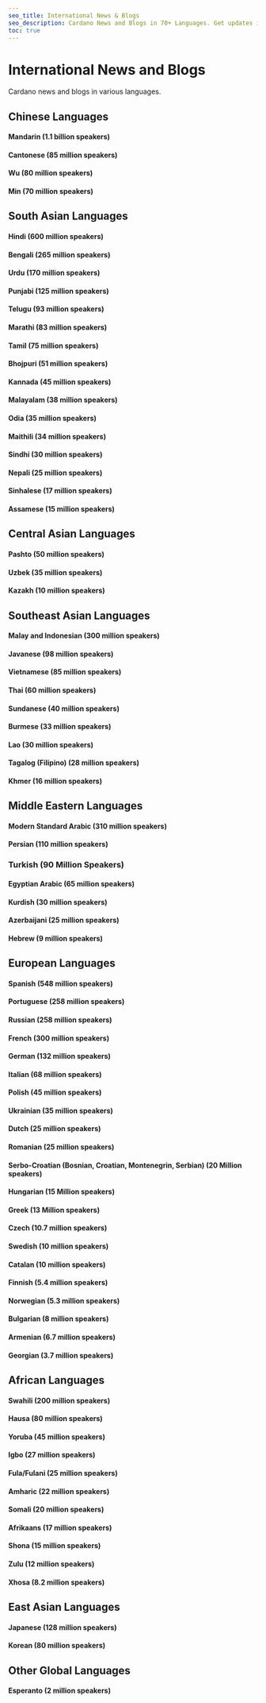 ```yaml
---
seo_title: International News & Blogs
seo_description: Cardano News and Blogs in 70+ Languages. Get updates in your language. Access content in Chinese, Spanish, Hindi, Tamil, Arabic, Japanese & more.
toc: true
---
```



# International News and Blogs

Cardano news and blogs in various languages.

## Chinese Languages

#### Mandarin (1.1 billion speakers)

<DefaultDataTable projects={builders} filterBy="mandarin_lang_blog" />

#### Cantonese (85 million speakers)

<DefaultDataTable projects={builders} filterBy="yue_lang_blog" />

#### Wu (80 million speakers)

<DefaultDataTable projects={builders} filterBy="wu_lang_blog" />

#### Min (70 million speakers)

<DefaultDataTable projects={builders} filterBy="min_lang_blog" />

## South Asian Languages

#### Hindi (600 million speakers)

<DefaultDataTable projects={builders} filterBy="hindi_lang_blog" />

#### Bengali (265 million speakers)

<DefaultDataTable projects={builders} filterBy="bengali_lang_blog" />

#### Urdu (170 million speakers)

<DefaultDataTable projects={builders} filterBy="urdu_lang_blog" />

#### Punjabi (125 million speakers)

<DefaultDataTable projects={builders} filterBy="punjabi_lang_blog" />

#### Telugu (93 million speakers)

<DefaultDataTable projects={builders} filterBy="telugu_lang_blog" />

#### Marathi (83 million speakers)

<DefaultDataTable projects={builders} filterBy="marathi_lang_blog" />

#### Tamil (75 million speakers)

<DefaultDataTable projects={builders} filterBy="tamil_lang_blog" />

#### Bhojpuri (51 million speakers)

<DefaultDataTable projects={builders} filterBy="bhojpuri_lang_blog" />

#### Kannada (45 million speakers)

<DefaultDataTable projects={builders} filterBy="kannada_lang_blog" />

#### Malayalam (38 million speakers)

<DefaultDataTable projects={builders} filterBy="malayalam_lang_blog" />

#### Odia (35 million speakers)

<DefaultDataTable projects={builders} filterBy="odia_lang_blog" />

#### Maithili (34 million speakers)

<DefaultDataTable projects={builders} filterBy="maithili_lang_blog" />

#### Sindhi (30 million speakers)

<DefaultDataTable projects={builders} filterBy="sindhi_lang_blog" />

#### Nepali (25 million speakers)

<DefaultDataTable projects={builders} filterBy="nepali_lang_blog" />

#### Sinhalese (17 million speakers)

<DefaultDataTable projects={builders} filterBy="sinhalese_lang_blog" />

#### Assamese (15 million speakers)

<DefaultDataTable projects={builders} filterBy="assamese_lang_blog" />

## Central Asian Languages

#### Pashto (50 million speakers)

<DefaultDataTable projects={builders} filterBy="pashto_lang_blog" />

#### Uzbek (35 million speakers)

<DefaultDataTable projects={builders} filterBy="uzbek_lang_blog" />

#### Kazakh (10 million speakers)

<DefaultDataTable projects={builders} filterBy="kazakh_lang_blog" />

## Southeast Asian Languages

#### Malay and Indonesian (300 million speakers)

<DefaultDataTable projects={builders} filterBy="malay_lang_blog" />

#### Javanese (98 million speakers)

<DefaultDataTable projects={builders} filterBy="javanese_lang_blog" />

#### Vietnamese (85 million speakers)

<DefaultDataTable projects={builders} filterBy="vietnamese_lang_blog" />

#### Thai (60 million speakers)

<DefaultDataTable projects={builders} filterBy="thai_lang_blog" />

#### Sundanese (40 million speakers)

<DefaultDataTable projects={builders} filterBy="sundanese_lang_blog" />

#### Burmese (33 million speakers)

<DefaultDataTable projects={builders} filterBy="burmese_lang_blog" />

#### Lao (30 million speakers)

<DefaultDataTable projects={builders} filterBy="lao_lang_blog" />

#### Tagalog (Filipino) (28 million speakers)

<DefaultDataTable projects={builders} filterBy="tagalog_lang_blog" />

#### Khmer (16 million speakers)

<DefaultDataTable projects={builders} filterBy="khmer_lang_blog" />

## Middle Eastern Languages

#### Modern Standard Arabic (310 million speakers)

<DefaultDataTable projects={builders} filterBy="standard_arabic_lang_blog" />

#### Persian (110 million speakers)

<DefaultDataTable projects={builders} filterBy="persian_lang_blog" />

### Turkish (90 Million Speakers)

<DefaultDataTable projects={builders} filterBy="turkish_lang_blog" />

#### Egyptian Arabic (65 million speakers)

<DefaultDataTable projects={builders} filterBy="egyptian_arabic_lang_blog" />

#### Kurdish (30 million speakers)

<DefaultDataTable projects={builders} filterBy="kurdish_lang_blog" />

#### Azerbaijani (25 million speakers)

<DefaultDataTable projects={builders} filterBy="azerbaijani_lang_blog" />

#### Hebrew (9 million speakers)

<DefaultDataTable projects={builders} filterBy="hebrew_lang_blog" />

## European Languages

#### Spanish (548 million speakers)

<DefaultDataTable projects={builders} filterBy="spanish_lang_blog" />

#### Portuguese (258 million speakers)

<DefaultDataTable projects={builders} filterBy="portuguese_lang_blog" />

#### Russian (258 million speakers)

<DefaultDataTable projects={builders} filterBy="russian_lang_blog" />

#### French (300 million speakers)

<DefaultDataTable projects={builders} filterBy="french_lang_blog" />

#### German (132 million speakers)

<DefaultDataTable projects={builders} filterBy="german_lang_blog" />

#### Italian (68 million speakers)

<DefaultDataTable projects={builders} filterBy="italian_lang_blog" />

#### Polish (45 million speakers)

<DefaultDataTable projects={builders} filterBy="polish_lang_blog" />

#### Ukrainian (35 million speakers)

<DefaultDataTable projects={builders} filterBy="ukrainian_lang_blog" />

#### Dutch (25 million speakers)

<DefaultDataTable projects={builders} filterBy="dutch_lang_blog" />

#### Romanian (25 million speakers)

<DefaultDataTable projects={builders} filterBy="romanian_lang_blog" />

#### Serbo-Croatian (Bosnian, Croatian, Montenegrin, Serbian) (20 Million speakers)

<DefaultDataTable projects={builders} filterBy="serbian_lang_blog" />

#### Hungarian (15 Million speakers)

<DefaultDataTable projects={builders} filterBy="hungarian_lang_blog" />

#### Greek (13 Million speakers)

<DefaultDataTable projects={builders} filterBy="greek_lang_blog" />

#### Czech (10.7 million speakers)

<DefaultDataTable projects={builders} filterBy="czech_lang_blog" />

#### Swedish (10 million speakers)

<DefaultDataTable projects={builders} filterBy="swedish_lang_blog" />

#### Catalan (10 million speakers)

<DefaultDataTable projects={builders} filterBy="catalan_lang_blog" />

#### Finnish (5.4 million speakers)

<DefaultDataTable projects={builders} filterBy="finnish_lang_blog" />

#### Norwegian (5.3 million speakers)

<DefaultDataTable projects={builders} filterBy="norwegian_lang_blog" />

#### Bulgarian (8 million speakers)

<DefaultDataTable projects={builders} filterBy="bulgarian_lang_blog" />

#### Armenian (6.7 million speakers)

<DefaultDataTable projects={builders} filterBy="armenian_lang_blog" />

#### Georgian (3.7 million speakers)

<DefaultDataTable projects={builders} filterBy="georgian_lang_blog" />

## African Languages

#### Swahili (200 million speakers)

<DefaultDataTable projects={builders} filterBy="swahili_lang_blog" />

#### Hausa (80 million speakers)

<DefaultDataTable projects={builders} filterBy="hausa_lang_blog" />

#### Yoruba (45 million speakers)

<DefaultDataTable projects={builders} filterBy="yoruba_lang_blog" />

#### Igbo (27 million speakers)

<DefaultDataTable projects={builders} filterBy="igbo_lang_blog" />

#### Fula/Fulani (25 million speakers)

<DefaultDataTable projects={builders} filterBy="fula_lang_blog" />

#### Amharic (22 million speakers)

<DefaultDataTable projects={builders} filterBy="amharic_lang_blog" />

#### Somali (20 million speakers)

<DefaultDataTable projects={builders} filterBy="somali_lang_blog" />

#### Afrikaans (17 million speakers)

<DefaultDataTable projects={builders} filterBy="afrikaans_lang_blog" />

#### Shona (15 million speakers)

<DefaultDataTable projects={builders} filterBy="shona_lang_blog" />

#### Zulu (12 million speakers)

<DefaultDataTable projects={builders} filterBy="zulu_lang_blog" />

#### Xhosa (8.2 million speakers)

<DefaultDataTable projects={builders} filterBy="xhosa_lang_blog" />

## East Asian Languages

#### Japanese (128 million speakers)

<DefaultDataTable projects={builders} filterBy="japanese_lang_blog" />

#### Korean (80 million speakers)

<DefaultDataTable projects={builders} filterBy="korean_lang_blog" />

## Other Global Languages

#### Esperanto (2 million speakers)

<DefaultDataTable projects={builders} filterBy="esperanto_lang_blog" />
